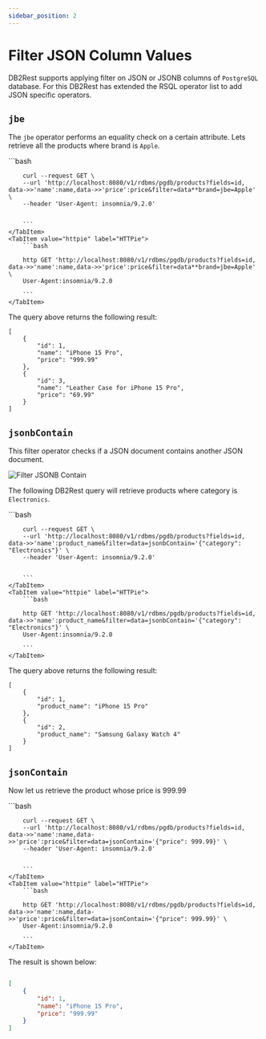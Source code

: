```yaml
---
sidebar_position: 2
---
```


# Filter JSON Column Values

DB2Rest supports applying filter on JSON or JSONB columns of `PostgreSQL` database. For this DB2Rest has extended the RSQL operator list
to add JSON specific operators.


## `jbe`

The `jbe` operator performs an equality check on a certain attribute. Lets retrieve all the products where brand is `Apple`.

<Tabs>
    <TabItem value="cURL" label="cURL" default>
        ```bash

        curl --request GET \
        --url 'http://localhost:8080/v1/rdbms/pgdb/products?fields=id, data->>'name':name,data->>'price':price&filter=data**brand=jbe=Apple' \
        --header 'User-Agent: insomnia/9.2.0'


        ```
    </TabItem>
    <TabItem value="httpie" label="HTTPie">
        ```bash

        http GET 'http://localhost:8080/v1/rdbms/pgdb/products?fields=id, data->>'name':name,data->>'price':price&filter=data**brand=jbe=Apple' \
        User-Agent:insomnia/9.2.0

        ```
    </TabItem>

</Tabs>


The query above returns the following result:

```http
[
	{
		"id": 1,
		"name": "iPhone 15 Pro",
		"price": "999.99"
	},
	{
		"id": 3,
		"name": "Leather Case for iPhone 15 Pro",
		"price": "69.99"
	}
]

```


## `jsonbContain`

This filter operator checks if a JSON document contains another JSON document.

![Filter JSONB Contain](./assets/filter_jsonbContain.png)


The following DB2Rest query will retrieve products where category is `Electronics`.

<Tabs>
    <TabItem value="cURL" label="cURL" default>
        ```bash

        curl --request GET \
        --url 'http://localhost:8080/v1/rdbms/pgdb/products?fields=id, data->>'name':product_name&filter=data=jsonbContain='{"category": "Electronics"}' \
        --header 'User-Agent: insomnia/9.2.0'


        ```
    </TabItem>
    <TabItem value="httpie" label="HTTPie">
        ```bash

        http GET 'http://localhost:8080/v1/rdbms/pgdb/products?fields=id, data->>'name':product_name&filter=data=jsonbContain='{"category": "Electronics"}' \
        User-Agent:insomnia/9.2.0

        ```
    </TabItem>

</Tabs>


The query above returns the following result:

```http
[
	{
		"id": 1,
		"product_name": "iPhone 15 Pro"
	},
	{
		"id": 2,
		"product_name": "Samsung Galaxy Watch 4"
	}
]

```

## `jsonContain`

Now let us retrieve the product whose price is 999.99

<Tabs>
    <TabItem value="cURL" label="cURL" default>
        ```bash

        curl --request GET \
        --url 'http://localhost:8080/v1/rdbms/pgdb/products?fields=id, data->>'name':name,data->>'price':price&filter=data=jsonContain='{"price": 999.99}' \
        --header 'User-Agent: insomnia/9.2.0'


        ```
    </TabItem>
    <TabItem value="httpie" label="HTTPie">
        ```bash

        http GET 'http://localhost:8080/v1/rdbms/pgdb/products?fields=id, data->>'name':name,data->>'price':price&filter=data=jsonContain='{"price": 999.99}' \
        User-Agent:insomnia/9.2.0

        ```
    </TabItem>

</Tabs>

The result is shown below:

````json lines

[
	{
		"id": 1,
		"name": "iPhone 15 Pro",
		"price": "999.99"
	}
]

````
